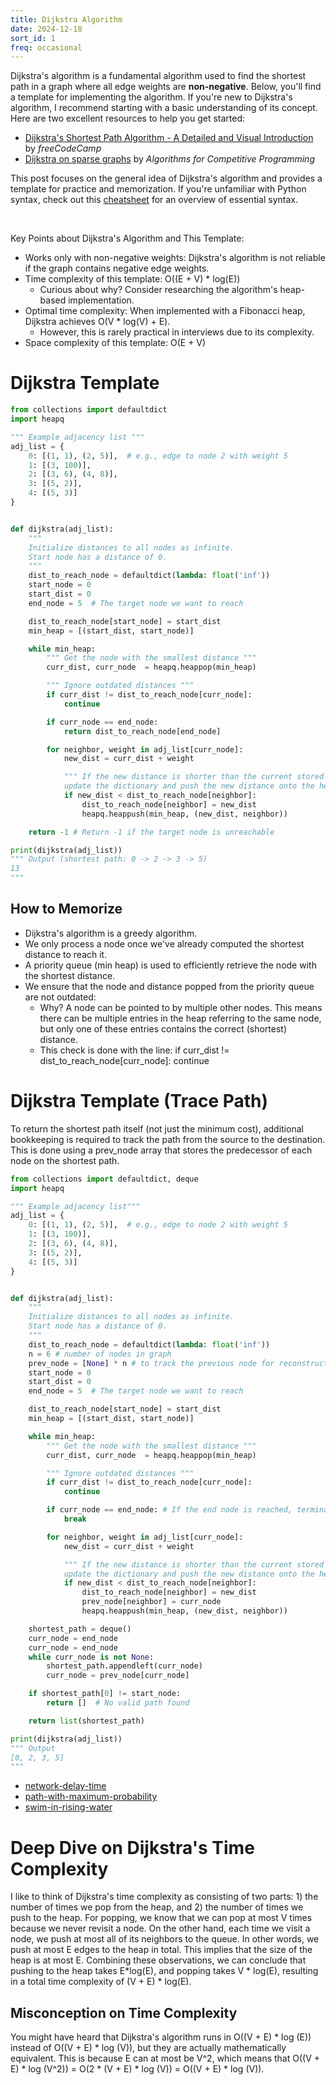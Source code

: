 ```yaml
---
title: Dijkstra Algorithm
date: 2024-12-18
sort_id: 1
freq: occasional
---
```


Dijkstra's algorithm is a fundamental algorithm used to find the shortest path in a graph where all edge weights are **non-negative**. Below, you'll find a template for implementing the algorithm. If you're new to Dijkstra's algorithm, I recommend starting with a basic understanding of its concept. Here are two excellent resources to help you get started:

- [Dijkstra's Shortest Path Algorithm - A Detailed and Visual Introduction](https://www.freecodecamp.org/news/dijkstras-shortest-path-algorithm-visual-introduction/) by _freeCodeCamp_
- [Dijkstra on sparse graphs](https://cp-algorithms.com/graph/dijkstra_sparse.html) by _Algorithms for Competitive Programming_

This post focuses on the general idea of Dijkstra's algorithm and provides a template for practice and memorization. If you're unfamiliar with Python syntax, check out this [cheatsheet](/interview-guide/Python%20Coding%20Interview%20Cheat%20Sheet) for an overview of essential syntax.

<HelpMemorizeMessage />

<br />

<ImportantMessage>

Key Points about Dijkstra's Algorithm and This Template:

- Works only with non-negative weights: Dijkstra's algorithm is not reliable if the graph contains negative edge weights.
- Time complexity of this template: <InlineCode>O((E + V) \* log(E))</InlineCode>
  - Curious about why? Consider researching the algorithm's heap-based implementation.
- Optimal time complexity: When implemented with a Fibonacci heap, Dijkstra achieves <InlineCode>O(V \* log(V) + E)</InlineCode>.
  - However, this is rarely practical in interviews due to its complexity.
- Space complexity of this template: <InlineCode>O(E + V)</InlineCode>

</ImportantMessage>

# Dijkstra Template

<CustomImage
  src="/images/dijkstra_demo.png"
  alt="dijkstra_demo.png"
  height={231}
  width={500}
  caption="The adjacency list in the template will be based on this figure"
/>

```python showLineNumbers
from collections import defaultdict
import heapq

""" Example adjacency list """
adj_list = {
    0: [(1, 1), (2, 5)],  # e.g., edge to node 2 with weight 5
    1: [(3, 100)],
    2: [(3, 6), (4, 8)],
    3: [(5, 2)],
    4: [(5, 3)]
}


def dijkstra(adj_list):
    """
    Initialize distances to all nodes as infinite.
    Start node has a distance of 0.
    """
    dist_to_reach_node = defaultdict(lambda: float('inf'))
    start_node = 0
    start_dist = 0
    end_node = 5  # The target node we want to reach

    dist_to_reach_node[start_node] = start_dist
    min_heap = [(start_dist, start_node)]

    while min_heap:
        """ Get the node with the smallest distance """
        curr_dist, curr_node  = heapq.heappop(min_heap)

        """ Ignore outdated distances """
        if curr_dist != dist_to_reach_node[curr_node]:
            continue

        if curr_node == end_node:
            return dist_to_reach_node[end_node]

        for neighbor, weight in adj_list[curr_node]:
            new_dist = curr_dist + weight

            """ If the new distance is shorter than the current stored one,
            update the dictionary and push the new distance onto the heap. """
            if new_dist < dist_to_reach_node[neighbor]:
                dist_to_reach_node[neighbor] = new_dist
                heapq.heappush(min_heap, (new_dist, neighbor))

    return -1 # Return -1 if the target node is unreachable

print(dijkstra(adj_list))
""" Output (shortest path: 0 -> 2 -> 3 -> 5)
13
"""
```

## How to Memorize

- Dijkstra's algorithm is a greedy algorithm.
- We only process a node once we've already computed the shortest distance to reach it.
- A priority queue (min heap) is used to efficiently retrieve the node with the shortest distance.
- We ensure that the node and distance popped from the priority queue are not outdated:
  - Why? A node can be pointed to by multiple other nodes. This means there can be multiple entries in the heap referring to the same node, but only one of these entries contains the correct (shortest) distance.
  - This check is done with the line: <InlineCode>if curr_dist != dist_to_reach_node[curr_node]: continue</InlineCode>

# Dijkstra Template (Trace Path)

To return the shortest path itself (not just the minimum cost), additional bookkeeping is required to track the path from the source to the destination. This is done using a prev_node array that stores the predecessor of each node on the shortest path.

```python {20,38,46,50-60} showLineNumbers
from collections import defaultdict, deque
import heapq

""" Example adjacency list"""
adj_list = {
    0: [(1, 1), (2, 5)],  # e.g., edge to node 2 with weight 5
    1: [(3, 100)],
    2: [(3, 6), (4, 8)],
    3: [(5, 2)],
    4: [(5, 3)]
}


def dijkstra(adj_list):
    """
    Initialize distances to all nodes as infinite.
    Start node has a distance of 0.
    """
    dist_to_reach_node = defaultdict(lambda: float('inf'))
    n = 6 # number of nodes in graph
    prev_node = [None] * n # to track the previous node for reconstructing the path
    start_node = 0
    start_dist = 0
    end_node = 5  # The target node we want to reach

    dist_to_reach_node[start_node] = start_dist
    min_heap = [(start_dist, start_node)]

    while min_heap:
        """ Get the node with the smallest distance """
        curr_dist, curr_node  = heapq.heappop(min_heap)

        """ Ignore outdated distances """
        if curr_dist != dist_to_reach_node[curr_node]:
            continue

        if curr_node == end_node: # If the end node is reached, terminate early
            break

        for neighbor, weight in adj_list[curr_node]:
            new_dist = curr_dist + weight

            """ If the new distance is shorter than the current stored one,
            update the dictionary and push the new distance onto the heap. """
            if new_dist < dist_to_reach_node[neighbor]:
                dist_to_reach_node[neighbor] = new_dist
                prev_node[neighbor] = curr_node
                heapq.heappush(min_heap, (new_dist, neighbor))

    shortest_path = deque()
    curr_node = end_node
    curr_node = end_node
    while curr_node is not None:
        shortest_path.appendleft(curr_node)
        curr_node = prev_node[curr_node]

    if shortest_path[0] != start_node:
        return []  # No valid path found

    return list(shortest_path)

print(dijkstra(adj_list))
""" Output
[0, 2, 3, 5]
"""
```

<PracticeProblems>

- [network-delay-time](https://leetcode.com/problems/network-delay-time/)
- [path-with-maximum-probability](https://leetcode.com/problems/path-with-maximum-probability/)
- [swim-in-rising-water](https://leetcode.com/problems/swim-in-rising-water/)

</PracticeProblems>

# Deep Dive on Dijkstra's Time Complexity

I like to think of Dijkstra's time complexity as consisting of two parts: 1) the number of times we pop from the heap, and 2) the number of times we push to the heap. For popping, we know that we can pop at most V times because we never revisit a node. On the other hand, each time we visit a node, we push at most all of its neighbors to the queue. In other words, we push at most E edges to the heap in total. This implies that the size of the heap is at most E. Combining these observations, we can conclude that pushing to the heap takes <InlineCode>E\*log(E)</InlineCode>, and popping takes <InlineCode>V \* log(E)</InlineCode>, resulting in a total time complexity of <InlineCode>(V + E) \* log(E)</InlineCode>.

## Misconception on Time Complexity

You might have heard that Dijkstra's algorithm runs in <InlineCode>O((V + E) \* log (E))</InlineCode> instead of <InlineCode>O((V + E) \* log (V))</InlineCode>, but they are actually mathematically equivalent. This is because E can at most be V^2, which means that <InlineCode>O((V + E) \* log (V^2)) = O(2 \* (V + E) \* log (V)) = O((V + E) \* log (V))</InlineCode>.
